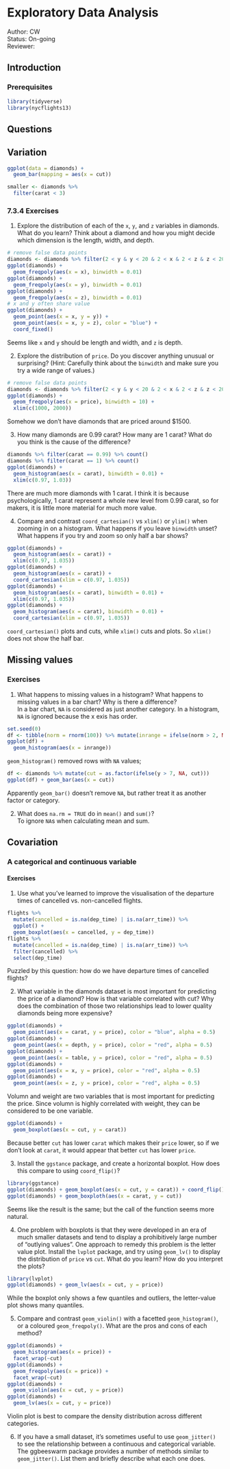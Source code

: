 # Exploratory Data Analysis

Author: CW  
Status: On-going  
Reviewer:

## Introduction

### Prerequisites
```r
library(tidyverse)
library(nycflights13)
```

## Questions

## Variation

```r
ggplot(data = diamonds) +
  geom_bar(mapping = aes(x = cut))
```
```r
smaller <- diamonds %>% 
  filter(carat < 3)
```

### 7.3.4 Exercises {-}
1. Explore the distribution of each of the `x`, `y`, and `z` variables in diamonds. What do you learn? Think about a diamond and how you might decide which dimension is the length, width, and depth.
```r
# remove false data points
diamonds <- diamonds %>% filter(2 < y & y < 20 & 2 < x & 2 < z & z < 20)
ggplot(diamonds) +
  geom_freqpoly(aes(x = x), binwidth = 0.01)
ggplot(diamonds) +
  geom_freqpoly(aes(x = y), binwidth = 0.01)
ggplot(diamonds) +
  geom_freqpoly(aes(x = z), binwidth = 0.01)
# x and y often share value
ggplot(diamonds) +
  geom_point(aes(x = x, y = y)) +
  geom_point(aes(x = x, y = z), color = "blue") +
  coord_fixed()
```

Seems like `x` and `y` should be length and width, and `z` is depth.

2. Explore the distribution of `price`. Do you discover anything unusual or surprising? (Hint: Carefully think about the `binwidth` and make sure you try a wide range of values.)

```r
# remove false data points
diamonds <- diamonds %>% filter(2 < y & y < 20 & 2 < x & 2 < z & z < 20)
ggplot(diamonds) + 
  geom_freqpoly(aes(x = price), binwidth = 10) +
  xlim(c(1000, 2000))
```

Somehow we don't have diamonds that are priced around $1500.

3. How many diamonds are 0.99 carat? How many are 1 carat? What do you think is the cause of the difference?
```r
diamonds %>% filter(carat == 0.99) %>% count()
diamonds %>% filter(carat == 1) %>% count()
ggplot(diamonds) + 
  geom_histogram(aes(x = carat), binwidth = 0.01) +
  xlim(c(0.97, 1.03))
```
There are much more diamonds with 1 carat. I think it is because psychologically, 1 carat represent a whole new level from 0.99 carat, so for makers, it is little more material for much more value.

4. Compare and contrast `coord_cartesian()` vs `xlim()` or `ylim()` when zooming in on a histogram. What happens if you leave `binwidth` unset? What happens if you try and zoom so only half a bar shows?

```r
ggplot(diamonds) + 
  geom_histogram(aes(x = carat)) +
  xlim(c(0.97, 1.035))
ggplot(diamonds) + 
  geom_histogram(aes(x = carat)) +
  coord_cartesian(xlim = c(0.97, 1.035))
ggplot(diamonds) + 
  geom_histogram(aes(x = carat), binwidth = 0.01) +
  xlim(c(0.97, 1.035))
ggplot(diamonds) + 
  geom_histogram(aes(x = carat), binwidth = 0.01) +
  coord_cartesian(xlim = c(0.97, 1.035))
```

`coord_cartesian()` plots and cuts, while `xlim()` cuts and plots. So `xlim()` does not show the half bar.

## Missing values
### Exercises
1. What happens to missing values in a histogram? What happens to missing values in a bar chart? Why is there a difference?  
In a bar chart, `NA` is considered as just another category. In a histogram, `NA` is ignored because the x exis has order.

```r
set.seed(0)
df <- tibble(norm = rnorm(100)) %>% mutate(inrange = ifelse(norm > 2, NA, norm))
ggplot(df) +
  geom_histogram(aes(x = inrange))
```

`geom_histogram()` removed rows with `NA` values; 

```r
df <- diamonds %>% mutate(cut = as.factor(ifelse(y > 7, NA, cut)))
ggplot(df) + geom_bar(aes(x = cut))
```

Apparently `geom_bar()` doesn't remove `NA`, but rather treat it as another factor or category.

2. What does `na.rm = TRUE` do in `mean()` and `sum()`?   
To ignore `NA`s when calculating mean and sum.

## Covariation
### A categorical and continuous variable
#### Exercises
1. Use what you’ve learned to improve the visualisation of the departure times of cancelled vs. non-cancelled flights.
```r
flights %>% 
  mutate(cancelled = is.na(dep_time) | is.na(arr_time)) %>% 
  ggplot() +
  geom_boxplot(aes(x = cancelled, y = dep_time))
flights %>% 
  mutate(cancelled = is.na(dep_time) | is.na(arr_time)) %>% 
  filter(cancelled) %>% 
  select(dep_time)
```

Puzzled by this question: how do we have departure times of cancelled flights?

2. What variable in the diamonds dataset is most important for predicting the price of a diamond? How is that variable correlated with cut? Why does the combination of those two relationships lead to lower quality diamonds being more expensive?

```r
ggplot(diamonds) +
  geom_point(aes(x = carat, y = price), color = "blue", alpha = 0.5)
ggplot(diamonds) +
  geom_point(aes(x = depth, y = price), color = "red", alpha = 0.5)
ggplot(diamonds) +
  geom_point(aes(x = table, y = price), color = "red", alpha = 0.5)
ggplot(diamonds) +
  geom_point(aes(x = x, y = price), color = "red", alpha = 0.5)
ggplot(diamonds) +
  geom_point(aes(x = z, y = price), color = "red", alpha = 0.5)
```

Volumn and weight are two variables that is most important for predicting the price. Since volumn is highly correlated with weight, they can be considered to be one variable. 

```r
ggplot(diamonds) +
  geom_boxplot(aes(x = cut, y = carat))
```

Because better `cut` has lower `carat` which makes their `price` lower, so if we don't look at `carat`, it would appear that better `cut` has lower `price`.

3. Install the `ggstance` package, and create a horizontal boxplot. How does this compare to using `coord_flip()`?

```r
library(ggstance)
ggplot(diamonds) + geom_boxplot(aes(x = cut, y = carat)) + coord_flip()
ggplot(diamonds) + geom_boxploth(aes(x = carat, y = cut))

```

Seems like the result is the same; but the call of the function seems more natural.

4. One problem with boxplots is that they were developed in an era of much smaller datasets and tend to display a prohibitively large number of “outlying values”. One approach to remedy this problem is the letter value plot. Install the `lvplot` package, and try using `geom_lv()` to display the distribution of `price` vs `cut`. What do you learn? How do you interpret the plots?

```r
library(lvplot)
ggplot(diamonds) + geom_lv(aes(x = cut, y = price))
```

While the boxplot only shows a few quantiles and outliers, the letter-value plot shows many quantiles.

5. Compare and contrast `geom_violin()` with a facetted `geom_histogram()`, or a coloured `geom_freqpoly()`. What are the pros and cons of each method?

```r
ggplot(diamonds) +
  geom_histogram(aes(x = price)) +
  facet_wrap(~cut)
ggplot(diamonds) +
  geom_freqpoly(aes(x = price)) +
  facet_wrap(~cut)
ggplot(diamonds) +
  geom_violin(aes(x = cut, y = price))
ggplot(diamonds) +
  geom_lv(aes(x = cut, y = price))
```

Violin plot is best to compare the density distribution across different categories.

6. If you have a small dataset, it’s sometimes useful to use `geom_jitter()` to see the relationship between a continuous and categorical variable. The ggbeeswarm package provides a number of methods similar to `geom_jitter()`. List them and briefly describe what each one does.
